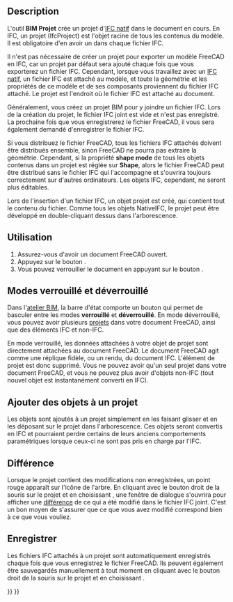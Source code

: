 <languages/>

{{Docnav/fr
|[[BIM_Sketch/fr|Esquisse]]
|[[Arch_Site/fr|Site]]
|[[BIM_Workbench/fr|Atelier BIM]]
|IconL=BIM_Sketch.svg
|IconR=Arch_Site.svg
|IconC=Workbench_BIM.svg
}}

{{GuiCommand/fr
|Name=BIM Project
|Name/fr=BIM Projet
|MenuLocation=3D/BIM → Projet
|Workbenches=[[BIM_Workbench/fr|BIM]]
|Shortcut=
|SeeAlso=
}}

==Description==

L'outil '''BIM Projet''' crée un projet d'[[NativeIFC/fr|IFC natif]] dans le document en cours. En IFC, un projet (IfcProject) est l'objet racine de tous les contenus du modèle. Il est obligatoire d'en avoir un dans chaque fichier IFC.

Il n'est pas nécessaire de créer un projet pour exporter un modèle FreeCAD en IFC, car un projet par défaut sera ajouté chaque fois que vous exporterez un fichier IFC. Cependant, lorsque vous travaillez avec un [[NativeIFC/fr|IFC natif]], un fichier IFC est attaché au modèle, et toute la géométrie et les propriétés de ce modèle et de ses composants proviennent du fichier IFC attaché. Le projet est l'endroit où le fichier IFC est attaché au document.

Généralement, vous créez un projet BIM pour y joindre un fichier IFC. Lors de la création du projet, le fichier IFC joint est vide et n'est pas enregistré. La prochaine fois que vous enregistrerez le fichier FreeCAD, il vous sera également demandé d'enregistrer le fichier IFC.

Si vous distribuez le fichier FreeCAD, tous les fichiers IFC attachés doivent être distribués ensemble, sinon FreeCAD ne pourra pas extraire la géométrie. Cependant, si la propriété '''shape mode''' de tous les objets contenus dans un projet est réglée sur '''Shape''', alors le fichier FreeCAD peut être distribué sans le fichier IFC qui l'accompagne et s'ouvrira toujours correctement sur d'autres ordinateurs. Les objets IFC, cependant, ne seront plus éditables.

Lors de l'insertion d'un fichier IFC, un objet projet est créé, qui contient tout le contenu du fichier. Comme tous les objets NativeIFC, le projet peut être développé en double-cliquant dessus dans l'arborescence.

<span id="Usage"></span>
==Utilisation==

# Assurez-vous d'avoir un document FreeCAD ouvert.
# Appuyez sur le bouton {{Button|[[Image:BIM_Project.svg|16px]] [[BIM_Project/fr|Projet]]}}.
# Vous pouvez verrouiller le document en appuyant sur le bouton {{Button|[[Image:IFC.svg|16px]] [[NativeIFC/fr#Modes_verrouillé_et_déverrouillé|Verrouiller en IFC]]}}.

<span id="Locked_and_unlocked_mode"></span>
== Modes verrouillé et déverrouillé ==

Dans l'[[BIM_Workbench/fr|atelier BIM]], la barre d'état comporte un bouton {{Button|[[Image:IFC.svg|16px]] [[NativeIFC/fr#Modes_verrouillé_et_déverrouillé|Verrouiller en IFC]]}} qui permet de basculer entre les modes '''verrouillé''' et '''déverrouillé'''. En mode déverrouillé, vous pouvez avoir plusieurs [[BIM_Project/fr|projets]] dans votre document FreeCAD, ainsi que des éléments IFC et non-IFC.

En mode verrouillé, les données attachées à votre objet de projet sont directement attachées au document FreeCAD. Le document FreeCAD agit comme une réplique fidèle, ou un rendu, du document IFC. L'élément de projet est donc supprimé. Vous ne pouvez avoir qu'un seul projet dans votre document FreeCAD, et vous ne pouvez plus avoir d'objets non-IFC (tout nouvel objet est instantanément converti en IFC).

<span id="Adding_objects_to_a_project"></span>
==Ajouter des objets à un projet==

Les objets sont ajoutés à un projet simplement en les faisant glisser et en les déposant sur le projet dans l'arborescence. Ces objets seront convertis en IFC et pourraient perdre certains de leurs anciens comportements paramétriques lorsque ceux-ci ne sont pas pris en charge par l'IFC.

<span id="Diff"></span>
==Différence==

Lorsque le projet contient des modifications non enregistrées, un point rouge apparaît sur l'icône de l'arbre. En cliquant avec le bouton droit de la souris sur le projet et en choisissant {{MenuCommand|IFC → Différence}}, une fenêtre de dialogue s'ouvrira pour afficher une [https://fr.wikipedia.org/wiki/Diff différence] de ce qui a été modifié dans le fichier IFC joint. C'est un bon moyen de s'assurer que ce que vous avez modifié correspond bien à ce que vous vouliez.

<span id="Saving"></span>
==Enregistrer==

Les fichiers IFC attachés à un projet sont automatiquement enregistrés chaque fois que vous enregistrez le fichier FreeCAD. Ils peuvent également être sauvegardés manuellement à tout moment en cliquant avec le bouton droit de la souris sur le projet et en choisissant {{MenuCommand|IFC → Enregistrer}}.


{{Docnav/fr
|[[BIM_Sketch/fr|Esquisse]]
|[[Arch_Site/fr|Site]]
|[[BIM_Workbench/fr|Atelier BIM]]
|IconL=BIM_Sketch.svg
|IconR=Arch_Site.svg
|IconC=Workbench_BIM.svg
}}

{{BIM_Tools_navi{{#translation:}}}}
{{Userdocnavi{{#translation:}}}}
